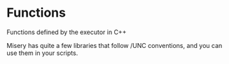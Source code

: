 
# Functions

Functions defined by the executor in C++

Misery has quite a few libraries that follow <SUNC/>/UNC conventions, and you can use them in your scripts.